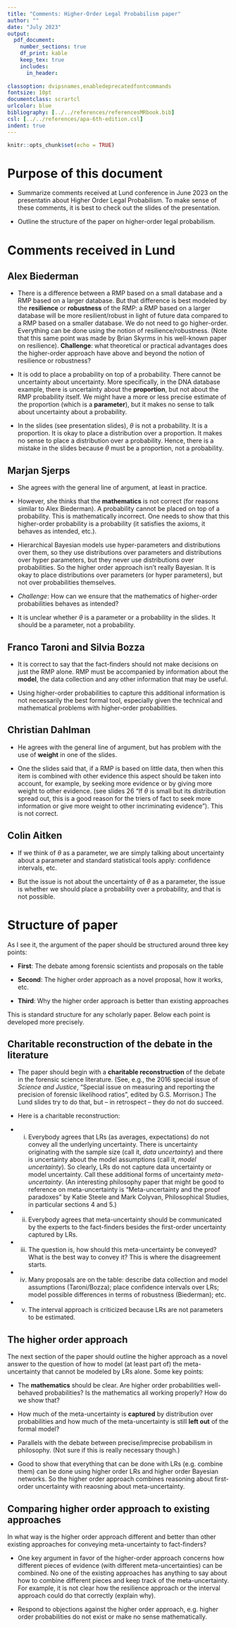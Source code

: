 ```yaml
---
title: "Comments: Higher-Order Legal Probabilism paper"
author: ""
date: "July 2023"
output:
  pdf_document:
    number_sections: true
    df_print: kable 
    keep_tex: true
    includes:
      in_header:
        
classoption: dvipsnames,enabledeprecatedfontcommands
fontsize: 10pt
documentclass: scrartcl
urlcolor: blue
bibliography: [../../references/referencesMRbook.bib]
csl: [../../references/apa-6th-edition.csl]
indent: true
---
```



```r
knitr::opts_chunk$set(echo = TRUE)
```

# Purpose of this document


- Summarize comments received at Lund conference in June 2023 on the presentatin about Higher Order Legal Probabilism. 
To make sense of these comments, it is best to check out the slides of the presentation. 

- Outline the structure of the paper on higher-order legal probabilism. 


# Comments received in Lund

## Alex Biederman

- There is a difference between a RMP based on a small database and a RMP based on a larger database.
But that difference is best modeled by the **resilience** or **robustness** of the RMP: a RMP based on a larger database will be more resilient/robust in light of future data compared to a RMP based on a smaller database. We do not need to go higher-order. Everything can be done using the notion of resilience/robustness. (Note that this same point was made by Brian Skyrms in his well-known paper on resilience). **Challenge**: what theoretical or practical advantages does the higher-order approach have above and beyond the notion of resilience or robustness?

- It is odd to place a probability on top of a probability. There cannot be uncertainty about uncertainty. More specifically, in the DNA database example, there is uncertainty about the **proportion**, but not about the RMP probability itself. We might have a more or less precise estimate of the proportion (which is a **parameter**), but it makes no sense to talk about uncertainty about a probability.

- In the slides (see presentation slides), $\theta$ is not a probability. It is a proportion. It is okay to place a distribution over a proportion. It makes no sense to place a distribution over a probability. Hence, there is a mistake in the slides because $\theta$ must be a proportion, not a probability.

## Marjan Sjerps

- She agrees with the general line of argument, at least in practice.

- However, she thinks that the **mathematics** is not correct (for reasons similar to Alex Biederman). A probability cannot be placed on top of a probability. This is mathematically incorrect. One needs to show that this higher-order probability is a probability (it satisfies the axioms, it behaves as intended, etc.).

- Hierarchical Bayesian models use hyper-parameters and distributions over them, so they use distributions over parameters and distributions over hyper parameters, but they never use distributions over probabilities. So the higher order approach isn't really Bayesian. It is okay to place distributions over parameters (or hyper parameters), but not over probabilities themselves. 

- *Challenge*: How can we ensure that the mathematics of higher-order probabilities behaves as intended?

- It is unclear whether $\theta$ is a parameter or a probability in the slides. It should be a parameter, not a probability. 

## Franco Taroni and Silvia Bozza

- It is correct to say that the fact-finders should not make decisions on just the RMP alone. 
RMP must be accompanied by information about the **model**, the data collection and any other 
information that may be useful. 

- Using higher-order probabilities to capture this additional information is not necessarily the best formal tool, especially given the technical and mathematical problems with higher-order probabilities.

## Christian Dahlman

- He agrees with the general line of argument, but has problem with the use of **weight** in one of the slides.

- One the slides said that, if a RMP is based on little data, then when this item is combined with other evidence this aspect should be taken into account, for example, by seeking more evidence or by giving more weight to other evidence. (see slides 26 "If $\theta$ is small but its distribution spread out, this is a good reason for the triers of fact to seek more information or give more weight to other incriminating evidence"). This is not correct. 

## Colin Aitken

- If we think of $\theta$ as a parameter, we are simply talking about uncertainty about a parameter and standard statistical tools apply: confidence intervals, etc. 

- But the issue is not about the uncertainty of $\theta$ as a parameter, the issue is whether we should place a probability over a probability, and that is not possible. 



# Structure of paper

As I see it, the argument of the paper should be structured around three key points:

- **First**: The debate among forensic scientists and proposals on the table

- **Second**: The higher order approach as a novel proposal, how it works, etc. 

- **Third**: Why the higher order approach is better than existing approaches

This is standard structure for any scholarly paper. Below each 
point is developed more precisely. 

## Charitable reconstruction of the debate in the literature

- The paper should begin with a **charitable reconstruction** of the debate in the forensic 
science literature. (See, e.g., the 2016 special issue of *Science and Justice*, "Special issue on measuring and reporting the precision of forensic likelihood ratios", edited by G.S. Morrison.)  The Lund slides try to do that, but -- in retrospect -- they do not do succeed. 

- Here is a charitable reconstruction: 

- (i) Everybody agrees that LRs (as averages, expectations) do not convey all the underlying uncertainty. There is uncertainty originating with the sample size (call it, *data uncertainty*) and there is uncertainty about the model assumptions (call it, *model uncertainty*). So clearly, LRs do not capture data uncertainty or model uncertainty. Call these additional forms of uncertainty *meta-uncertainty*. (An interesting philosophy paper that might be good to reference on meta-uncertainty is "Meta-uncertainty and the proof paradoxes" by
Katie Steele and Mark Colyvan, Philosophical Studies, in particular sections 4 and 5.)

- (ii) Everybody agrees that meta-uncertainty should be communicated by the experts to the fact-finders besides the first-order uncertainty captured by LRs. 

- (iii) The question is, how should this meta-uncertainty be conveyed? What is the best way to convey it? This is where the disagreement starts. 

- (iv) Many proposals are on the table:  describe data collection and model assumptions (Taroni/Bozza); place confidence intervals over LRs; model possible differences in terms of robustness (Biederman); etc.

- (v) The interval approach is criticized because LRs are not parameters to be estimated.

## The higher order approach

The next section of the paper should outline the higher approach as a novel answer to the question of how to model (at least part of) the meta-uncertainty that cannot be modeled by LRs alone. Some key points:

- The **mathematics** should be clear. Are higher order probabilities well-behaved probabilities? Is the mathematics all working properly? How do we show that?

- How much of the meta-uncertainty is **captured** by distribution over probabilities and how much of the meta-uncertainty is still **left out** of the formal model?

- Parallels with the debate between precise/imprecise probabilism in philosophy. (Not sure if this is really necessary though.)

-  Good to show that everything that can be done with LRs (e.g. combine them) can be done using higher order LRs and higher order Bayesian networks. So the higher order approach combines reasoning about first-order uncertainty with reaosning about meta-uncertainty. 


## Comparing higher order approach to existing approaches 

In what way is the higher order approach different and better than other existing approaches for conveying meta-uncertainty to fact-finders?

- One key argument in favor of the higher-order approach concerns how different pieces of evidence (with different meta-uncertainties) can be combined. No one of the existing approaches has anything to say about how to combine different pieces and keep track of the meta-uncertainty. For example, it is not clear how the resilience approach or the interval approach could do that correctly (explain why).

- Respond to objections against the higher order approach, e.g. higher order probabilities do not exist or make no sense mathematically. 









